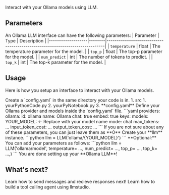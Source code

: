 Interact with your Ollama models using LLM.

## Parameters
An Ollama LLM interface can have the following parameters:
| Parameter         | Type   | Description                                                                 |
|-------------------|--------|-----------------------------------------------------------------------------|
| `temperature`     | float  | The temperature parameter for the model.                                     |
| `top_p`           | float  | The top-p parameter for the model.                                           |
| `num_predict`     | int    | The number of tokens to predict.                                             |
| `top_k`           | int    | The top-k parameter for the model.                                           |


## Usage
Here is how you setup an interface to interact with your Ollama models.

<Steps>
    <Step>
        Create a `config.yaml` in the same directory your code is in.
        1. src
            1. yourPythonCode.py
            2. yourPyNotebook.py
            3. **config.yaml**
    </Step>
    <Step >
        Define your Ollama provider and models inside the `config.yaml` file.
        ```yaml
        providers:
            ollama:
                id: ollama
                name: Ollama
                chat: true
                embed: true
                keys:
                models:
                    YOUR_MODEL: <- Replace with your model name
                        mode: chat
                        max_tokens: ...
                        input_token_cost: ...
                        output_token_cost: ...
        ```
        <Tip>If you are not sure about any of these parameters, you can just leave them as **0**</Tip>
    </Step>
    <Step>
        Create your **llm** instance.
        ```python
        llm = LLM('ollama/{YOUR_MODEL}')
        ```
    </Step>
    <Step>
        **Optional:** You can add your parameters as follows:
        ```python
        llm = LLM('ollama/model', 
        temperature= ...,
        num_predict= ...,
        top_p= ...,
        top_k= ...,)
        ```
        <Check>You are done setting up your **Ollama LLM**!</Check>
    </Step>
</Steps>

## What's next?
<CardGroup cols={2}>
    <Card title="LLM.chat()" icon="link" href="../chat">
    Learn how to send messages and recieve responses next!
    </Card>
    <Card title="Tool calling Agent" icon="link" href="../../../how-to/build-a-tool-agent">
    Learn how to build a tool calling agent using llmstudio.
    </Card>
</CardGroup>
